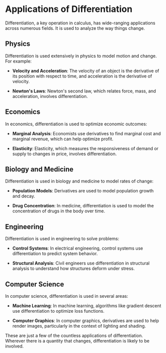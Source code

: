# Applications of Differentiation

Differentiation, a key operation in calculus, has wide-ranging applications across numerous fields. It is used to analyze the way things change.

## Physics

Differentiation is used extensively in physics to model motion and change. For example:

- **Velocity and Acceleration**: The velocity of an object is the derivative of its position with respect to time, and acceleration is the derivative of velocity.

- **Newton's Laws**: Newton's second law, which relates force, mass, and acceleration, involves differentiation.

## Economics

In economics, differentiation is used to optimize economic outcomes:

- **Marginal Analysis**: Economists use derivatives to find marginal cost and marginal revenue, which can help optimize profit.

- **Elasticity**: Elasticity, which measures the responsiveness of demand or supply to changes in price, involves differentiation.

## Biology and Medicine

Differentiation is used in biology and medicine to model rates of change:

- **Population Models**: Derivatives are used to model population growth and decay.

- **Drug Concentration**: In medicine, differentiation is used to model the concentration of drugs in the body over time.

## Engineering

Differentiation is used in engineering to solve problems:

- **Control Systems**: In electrical engineering, control systems use differentiation to predict system behavior.

- **Structural Analysis**: Civil engineers use differentiation in structural analysis to understand how structures deform under stress.

## Computer Science

In computer science, differentiation is used in several areas:

- **Machine Learning**: In machine learning, algorithms like gradient descent use differentiation to optimize loss functions.

- **Computer Graphics**: In computer graphics, derivatives are used to help render images, particularly in the context of lighting and shading.

These are just a few of the countless applications of differentiation. Wherever there is a quantity that changes, differentiation is likely to be involved.
